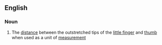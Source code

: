==English==

===Noun===
{{en-noun}}

# The [[distance]] between the outstretched tips of the [[little finger]] and [[thumb]] when used as a unit of [[measurement]]